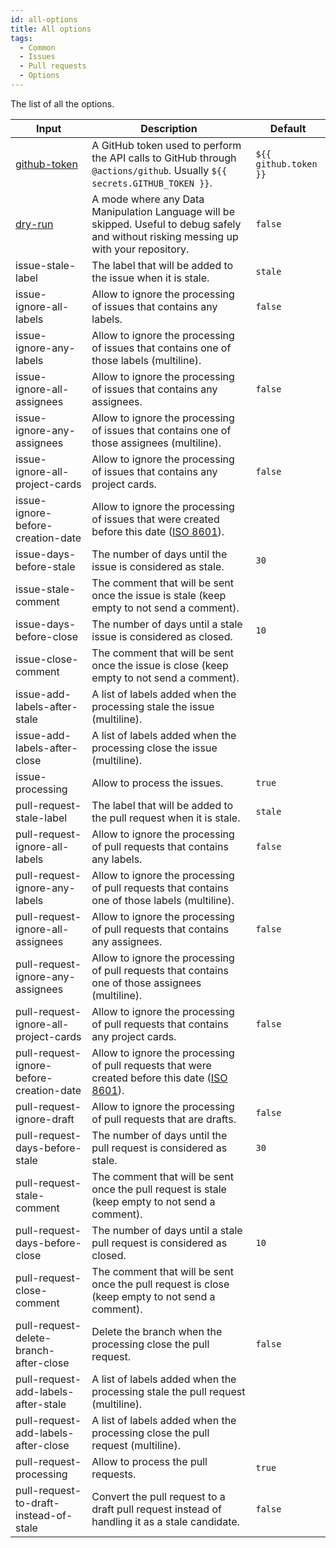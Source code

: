 ```yaml
---
id: all-options
title: All options
tags:
  - Common
  - Issues
  - Pull requests
  - Options
---
```


The list of all the options.

| Input                                    | Description                                                                                                                                            | Default               |
| ---------------------------------------- | ------------------------------------------------------------------------------------------------------------------------------------------------------ | --------------------- |
| [github-token](github-token-option)      | A GitHub token used to perform the API calls to GitHub through `@actions/github`. Usually `${{ secrets.GITHUB_TOKEN }}`.                               | `${{ github.token }}` |
| [dry-run](dry-run-option)                | A mode where any Data Manipulation Language will be skipped. Useful to debug safely and without risking messing up with your repository.               | `false`               |
| issue-stale-label                        | The label that will be added to the issue when it is stale.                                                                                            | `stale`               |
| issue-ignore-all-labels                  | Allow to ignore the processing of issues that contains any labels.                                                                                     | `false`               |
| issue-ignore-any-labels                  | Allow to ignore the processing of issues that contains one of those labels (multiline).                                                                |                       |
| issue-ignore-all-assignees               | Allow to ignore the processing of issues that contains any assignees.                                                                                  | `false`               |
| issue-ignore-any-assignees               | Allow to ignore the processing of issues that contains one of those assignees (multiline).                                                             |                       |
| issue-ignore-all-project-cards           | Allow to ignore the processing of issues that contains any project cards.                                                                              | `false`               |
| issue-ignore-before-creation-date        | Allow to ignore the processing of issues that were created before this date ([ISO 8601](https://moment.github.io/luxon/#/parsing?id=iso-8601)).        |                       |
| issue-days-before-stale                  | The number of days until the issue is considered as stale.                                                                                             | `30`                  |
| issue-stale-comment                      | The comment that will be sent once the issue is stale (keep empty to not send a comment).                                                              |                       |
| issue-days-before-close                  | The number of days until a stale issue is considered as closed.                                                                                        | `10`                  |
| issue-close-comment                      | The comment that will be sent once the issue is close (keep empty to not send a comment).                                                              |                       |
| issue-add-labels-after-stale             | A list of labels added when the processing stale the issue (multiline).                                                                                |                       |
| issue-add-labels-after-close             | A list of labels added when the processing close the issue (multiline).                                                                                |                       |
| issue-processing                         | Allow to process the issues.                                                                                                                           | `true`                |
| pull-request-stale-label                 | The label that will be added to the pull request when it is stale.                                                                                     | `stale`               |
| pull-request-ignore-all-labels           | Allow to ignore the processing of pull requests that contains any labels.                                                                              | `false`               |
| pull-request-ignore-any-labels           | Allow to ignore the processing of pull requests that contains one of those labels (multiline).                                                         |                       |
| pull-request-ignore-all-assignees        | Allow to ignore the processing of pull requests that contains any assignees.                                                                           | `false`               |
| pull-request-ignore-any-assignees        | Allow to ignore the processing of pull requests that contains one of those assignees (multiline).                                                      |                       |
| pull-request-ignore-all-project-cards    | Allow to ignore the processing of pull requests that contains any project cards.                                                                       | `false`               |
| pull-request-ignore-before-creation-date | Allow to ignore the processing of pull requests that were created before this date ([ISO 8601](https://moment.github.io/luxon/#/parsing?id=iso-8601)). |                       |
| pull-request-ignore-draft                | Allow to ignore the processing of pull requests that are drafts.                                                                                       | `false`               |
| pull-request-days-before-stale           | The number of days until the pull request is considered as stale.                                                                                      | `30`                  |
| pull-request-stale-comment               | The comment that will be sent once the pull request is stale (keep empty to not send a comment).                                                       |                       |
| pull-request-days-before-close           | The number of days until a stale pull request is considered as closed.                                                                                 | `10`                  |
| pull-request-close-comment               | The comment that will be sent once the pull request is close (keep empty to not send a comment).                                                       |                       |
| pull-request-delete-branch-after-close   | Delete the branch when the processing close the pull request.                                                                                          | `false`               |
| pull-request-add-labels-after-stale      | A list of labels added when the processing stale the pull request (multiline).                                                                         |                       |
| pull-request-add-labels-after-close      | A list of labels added when the processing close the pull request (multiline).                                                                         |                       |
| pull-request-processing                  | Allow to process the pull requests.                                                                                                                    | `true`                |
| pull-request-to-draft-instead-of-stale   | Convert the pull request to a draft pull request instead of handling it as a stale candidate.                                                          | `false`               |
